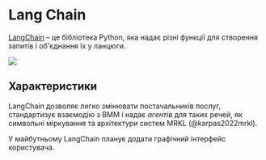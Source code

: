 
# Lang Chain

[LangChain](https://github.com/hwchase17/langchain/) – це бібліотека Python, яка надає різні функції для створення запитів і об'єднання їх у ланцюги.

<div style={{ textAlign: "center" }}>
  <Image
    src="/docs/assets/tooling/langchain.webp"
    width={1432}
    height={1288}
    style={{ width: "750px", margin: "auto" }}
  />
</div>

## Характеристики

LangChain дозволяє легко змінювати постачальників послуг, стандартизує взаємодію з ВММ і надає _агентів_ для таких речей, як символьні міркування та архітектури систем MRKL (@karpas2022mrkl).

У майбутньому LangChain планує додати графічний інтерфейс користувача.
